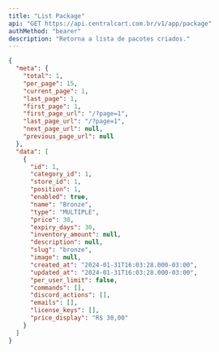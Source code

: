 ```yaml
---
title: "List Package"
api: "GET https://api.centralcart.com.br/v1/app/package"
authMethod: "bearer"
description: "Retorna a lista de pacotes criados."
---
```


<ResponseExample>

```json Response
{
  "meta": {
    "total": 1,
    "per_page": 15,
    "current_page": 1,
    "last_page": 1,
    "first_page": 1,
    "first_page_url": "/?page=1",
    "last_page_url": "/?page=1",
    "next_page_url": null,
    "previous_page_url": null
  },
  "data": [
    {
      "id": 1,
      "category_id": 1,
      "store_id": 1,
      "position": 1,
      "enabled": true,
      "name": "Bronze",
      "type": "MULTIPLE",
      "price": 30,
      "expiry_days": 30,
      "inventory_amount": null,
      "description": null,
      "slug": "bronze",
      "image": null,
      "created_at": "2024-01-31T16:03:28.000-03:00",
      "updated_at": "2024-01-31T16:03:28.000-03:00",
      "per_user_limit": false,
      "commands": [],
      "discord_actions": [],
      "emails": [],
      "license_keys": [],
      "price_display": "R$ 30,00"
    }
  ]
}
```

</ResponseExample>
